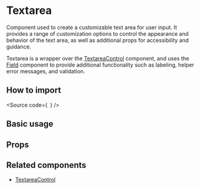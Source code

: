 

<Meta of={Stories} />

# Textarea

Component used to create a customizable text area for user input.
It provides a range of customization options to control the appearance and
behavior of the text area, as well as additional props for accessibility and
guidance.

Textarea is a wrapper over the
[TextareaControl](?path=/docs/components-core-form-textareacontrol--docs)
component, and uses the [Field](?path=/docs/components-core-form-field--docs)
component to provide additional functionality such as labeling, helper error
messages, and validation.

## How to import

<Source code={`
`} />

## Basic usage

<Canvas of={Stories.Base} />

## Props

<ArgTypes of={Stories} />

## Related components

- [TextareaControl](?path=/docs/components-core-form-textareacontrol--docs)

